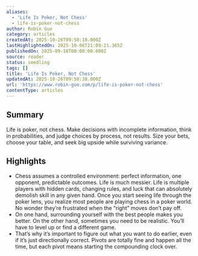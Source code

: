 ```yaml
---
aliases:
  - 'Life Is Poker, Not Chess'
  - life-is-poker-not-chess
author: Robin Guo
category: articles
createdAt: 2025-10-26T09:50:18.000Z
lastHighlightedOn: 2025-10-06T21:09:21.365Z
publishedOn: 2025-09-18T00:00:00.000Z
source: reader
status: seedling
tags: []
title: 'Life Is Poker, Not Chess'
updatedAt: 2025-10-26T09:50:38.000Z
url: 'https://www.robin-guo.com/p/life-is-poker-not-chess'
contentType: articles
---
```

## Summary

Life is poker, not chess.
Make decisions with incomplete information, think in probabilities, and judge choices by process, not results.
Size your bets, choose your table, and seek big upside while surviving variance.

## Highlights

- Chess assumes a controlled environment: perfect information, one opponent, predictable outcomes. Life is much messier. Life is multiple players with hidden cards, changing rules, and luck that can absolutely demolish skill in any given hand. Once you start seeing life through the poker lens, you realize most people are playing chess in a poker world. No wonder they’re frustrated when the “right” moves don’t pay off.
- On one hand, surrounding yourself with the best people makes you better. On the other hand, sometimes you need to be realistic. You’ll have to level up or find a different game.
- That’s why it’s important to figure out what you want to do earlier, even if it’s just directionally correct. Pivots are totally fine and happen all the time, but each pivot means starting the compounding clock over.
